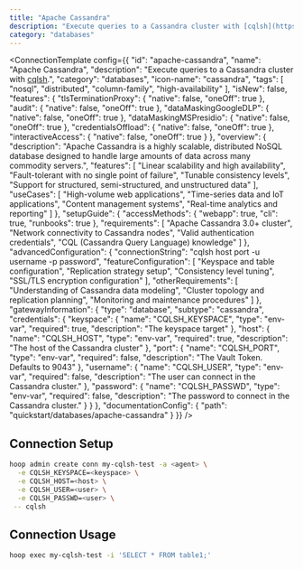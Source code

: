 ```yaml
---
title: "Apache Cassandra"
description: "Execute queries to a Cassandra cluster with [cqlsh](https://cassandra.apache.org/doc/latest/cassandra/tools/cqlsh.html)."
category: "databases"
---
```



<ConnectionTemplate config={{
  "id": "apache-cassandra",
  "name": "Apache Cassandra",
  "description": "Execute queries to a Cassandra cluster with [cqlsh](https://cassandra.apache.org/doc/latest/cassandra/tools/cqlsh.html).",
  "category": "databases",
  "icon-name": "cassandra",
  "tags": [
    "nosql",
    "distributed",
    "column-family",
    "high-availability"
  ],
  "isNew": false,
  "features": {
    "tlsTerminationProxy": {
      "native": false,
      "oneOff": true
    },
    "audit": {
      "native": false,
      "oneOff": true
    },
    "dataMaskingGoogleDLP": {
      "native": false,
      "oneOff": true
    },
    "dataMaskingMSPresidio": {
      "native": false,
      "oneOff": true
    },
    "credentialsOffload": {
      "native": false,
      "oneOff": true
    },
    "interactiveAccess": {
      "native": false,
      "oneOff": true
    }
  },
  "overview": {
    "description": "Apache Cassandra is a highly scalable, distributed NoSQL database designed to handle large amounts of data across many commodity servers.",
    "features": [
      "Linear scalability and high availability",
      "Fault-tolerant with no single point of failure",
      "Tunable consistency levels",
      "Support for structured, semi-structured, and unstructured data"
    ],
    "useCases": [
      "High-volume web applications",
      "Time-series data and IoT applications",
      "Content management systems",
      "Real-time analytics and reporting"
    ]
  },
  "setupGuide": {
    "accessMethods": {
      "webapp": true,
      "cli": true,
      "runbooks": true
    },
    "requirements": [
      "Apache Cassandra 3.0+ cluster",
      "Network connectivity to Cassandra nodes",
      "Valid authentication credentials",
      "CQL (Cassandra Query Language) knowledge"
    ]
  },
  "advancedConfiguration": {
    "connectionString": "cqlsh host port -u username -p password",
    "featureConfiguration": [
      "Keyspace and table configuration",
      "Replication strategy setup",
      "Consistency level tuning",
      "SSL/TLS encryption configuration"
    ],
    "otherRequirements": [
      "Understanding of Cassandra data modeling",
      "Cluster topology and replication planning",
      "Monitoring and maintenance procedures"
    ]
  },
  "gatewayInformation": {
    "type": "database",
    "subtype": "cassandra",
    "credentials": {
      "keyspace": {
        "name": "CQLSH_KEYSPACE",
        "type": "env-var",
        "required": true,
        "description": "The keyspace target"
      },
      "host": {
        "name": "CQLSH_HOST",
        "type": "env-var",
        "required": true,
        "description": "The host of the Cassandra cluster"
      },
      "port": {
        "name": "CQLSH_PORT",
        "type": "env-var",
        "required": false,
        "description": "The Vault Token. Defaults to 9043"
      },
      "username": {
        "name": "CQLSH_USER",
        "type": "env-var",
        "required": false,
        "description": "The user can connect in the Cassandra cluster."
      },
      "password": {
        "name": "CQLSH_PASSWD",
        "type": "env-var",
        "required": false,
        "description": "The password to connect in the Cassandra cluster."
      }
    }
  },
  "documentationConfig": {
    "path": "quickstart/databases/apache-cassandra"
  }
}} />
## Connection Setup

```bash
hoop admin create conn my-cqlsh-test -a <agent> \
  -e CQLSH_KEYSPACE=<keyspace> \
  -e CQLSH_HOST=<host> \
  -e CQLSH_USER=<user> \
  -e CQLSH_PASSWD=<user> \
 -- cqlsh
```

## Connection Usage

```bash
hoop exec my-cqlsh-test -i 'SELECT * FROM table1;'
```







